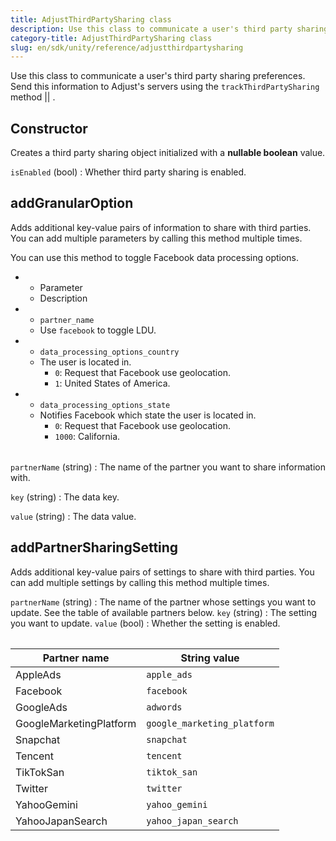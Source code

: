 ```yaml
---
title: AdjustThirdPartySharing class
description: Use this class to communicate a user's third party sharing preferences.
category-title: AdjustThirdPartySharing class
slug: en/sdk/unity/reference/adjustthirdpartysharing
---
```



Use this class to communicate a user's third party sharing preferences. Send this information to Adjust's servers using the <Tooltip>`trackThirdPartySharing` method || <TrackThirdPartySharing /></Tooltip>.

<Function>

## Constructor

Creates a third party sharing object initialized with a **nullable boolean** value.

<slot slot="signature">


<Constructor />

</slot>

<slot slot="snippet">


<InitTrue />

</slot>

<slot slot="parameters">

`isEnabled` (bool)
: Whether third party sharing is enabled.

</slot>

</Function>

<Function>

## addGranularOption

Adds additional key-value pairs of information to share with third parties. You can add multiple parameters by calling this method multiple times.

<slot slot="signature">


<AddGranularOptionSig />

</slot>

<slot slot="snippet">


<AddGranularOption />

You can use this method to toggle Facebook data processing options.


<Facebook />

<Table list>

-  -  Parameter
   -  Description
-  -  `partner_name`
   -  Use `facebook` to toggle LDU.
-  -  `data_processing_options_country`
   -  The user is located in.
      -  `0`: Request that Facebook use geolocation.
      -  `1`: United States of America.
-  -  `data_processing_options_state`
   -  Notifies Facebook which state the user is located in.
      -  `0`: Request that Facebook use geolocation.
      -  `1000`: California.

</Table>

</slot>

<slot slot="parameters">

`partnerName` (string)
: The name of the partner you want to share information with.

`key` (string)
: The data key.

`value` (string)
: The data value.

</slot>

</Function>

<Function>

## addPartnerSharingSetting

Adds additional key-value pairs of settings to share with third parties. You can add multiple settings by calling this method multiple times.

<slot slot="signature">


<AddPartnerSharingSettingSig />

</slot>

<slot slot="snippet">


<AddPartnerSharingSetting />

</slot>

<slot slot="parameters">

`partnerName` (string)
: The name of the partner whose settings you want to update. See the table of available partners below.
`key` (string)
: The setting you want to update.
`value` (bool)
: Whether the setting is enabled.

<Table height="full-height">

| Partner name            | String value                |
| ----------------------- | --------------------------- |
| AppleAds                | `apple_ads`                 |
| Facebook                | `facebook`                  |
| GoogleAds               | `adwords`                   |
| GoogleMarketingPlatform | `google_marketing_platform` |
| Snapchat                | `snapchat`                  |
| Tencent                 | `tencent`                   |
| TikTokSan               | `tiktok_san`                |
| Twitter                 | `twitter`                   |
| YahooGemini             | `yahoo_gemini`              |
| YahooJapanSearch        | `yahoo_japan_search`        |

</Table>

</slot>

</Function>
